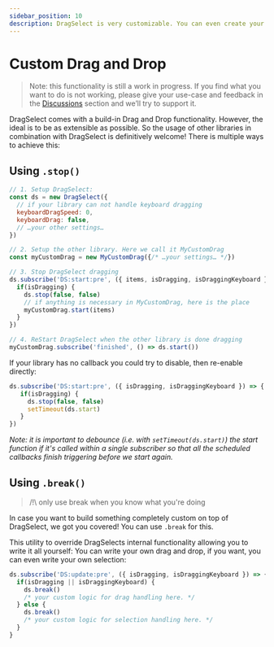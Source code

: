 ```yaml
---
sidebar_position: 10
description: DragSelect is very customizable. You can even create your own custom drag and drop functionality or use a 3rd party plugin.
---
```


# Custom Drag and Drop

> Note: this functionality is still a work in progress. If you find what you want to do is not working, please give your use-case and feedback in the [Discussions](https://github.com/ThibaultJanBeyer/DragSelect/discussions) section and we’ll try to support it.

DragSelect comes with a build-in Drag and Drop functionality. However, the ideal is to be as extensible as possible. So the usage of other libraries in combination with DragSelect is definitively welcome! There is multiple ways to achieve this:

## Using `.stop()`

```js
// 1. Setup DragSelect:
const ds = new DragSelect({ 
  // if your library can not handle keyboard dragging
  keyboardDragSpeed: 0, 
  keyboardDrag: false,
  // …your other settings…
})

// 2. Setup the other library. Here we call it MyCustomDrag
const myCustomDrag = new MyCustomDrag({/* …your settings… */})

// 3. Stop DragSelect dragging
ds.subscribe('DS:start:pre', ({ items, isDragging, isDraggingKeyboard }) => {
  if(isDragging) {
    ds.stop(false, false)
    // if anything is necessary in MyCustomDrag, here is the place
    myCustomDrag.start(items)
  }
})

// 4. ReStart DragSelect when the other library is done dragging
myCustomDrag.subscribe('finished', () => ds.start())
```

If your library has no callback you could try to disable, then re-enable directly:

```js
ds.subscribe('DS:start:pre', ({ isDragging, isDraggingKeyboard }) => {
   if(isDragging) {
     ds.stop(false, false)
     setTimeout(ds.start)
   }
})
```

*Note: it is important to debounce (i.e. with `setTimeout(ds.start)`) the start function if it's called within a single subscriber so that all the scheduled callbacks finish triggering before we start again.*

## Using `.break()`

> /!\ only use break when you know what you're doing

In case you want to build something completely custom on top of DragSelect, we got you covered! You can use `.break` for this.  

This utility to override DragSelects internal functionality allowing you to write it all yourself: You can write your own drag and drop, if you want, you can even write your own selection:  

```js
ds.subscribe('DS:update:pre', ({ isDragging, isDraggingKeyboard }) => {
  if(isDragging || isDraggingKeyboard) {
    ds.break()
    /* your custom logic for drag handling here. */
  } else {
    ds.break()
    /* your custom logic for selection handling here. */
  }
}
```
